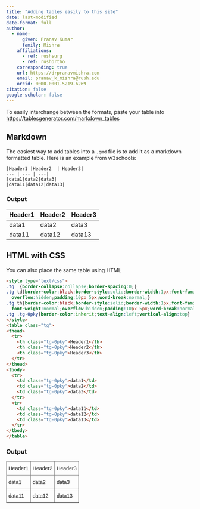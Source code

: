 ```yaml
---
title: "Adding tables easily to this site"
date: last-modified
date-format: full
author:
  - name:
      given: Pranav Kumar
      family: Mishra
    affiliations:
      - ref: rushsurg
      - ref: rushortho
    corresponding: true
    url: https://drpranavmishra.com
    email: pranav_k_mishra@rush.edu
    orcid: 0000-0001-5219-6269
citation: false
google-scholar: false
---
```


To easily interchange between the formats, paste your table into <https://tablesgenerator.com/markdown_tables>

## Markdown

The easiest way to add tables into a `.qmd` file is to add it as a markdown formatted table. Here is an example from w3schools:

```         
|Header1 |Header2  | Header3|
--- | --- | ---|
|data1|data2|data3|
|data11|data12|data13|
```

### Output

| Header1 | Header2 | Header3 |
|---------|---------|---------|
| data1   | data2   | data3   |
| data11  | data12  | data13  |

## HTML with CSS

You can also place the same table using HTML

```html
<style type="text/css">
.tg  {border-collapse:collapse;border-spacing:0;}
.tg td{border-color:black;border-style:solid;border-width:1px;font-family:Arial, sans-serif;font-size:14px;
  overflow:hidden;padding:10px 5px;word-break:normal;}
.tg th{border-color:black;border-style:solid;border-width:1px;font-family:Arial, sans-serif;font-size:14px;
  font-weight:normal;overflow:hidden;padding:10px 5px;word-break:normal;}
.tg .tg-0pky{border-color:inherit;text-align:left;vertical-align:top}
</style>
<table class="tg">
<thead>
  <tr>
    <th class="tg-0pky">Header1</th>
    <th class="tg-0pky">Header2</th>
    <th class="tg-0pky">Header3</th>
  </tr>
</thead>
<tbody>
  <tr>
    <td class="tg-0pky">data1</td>
    <td class="tg-0pky">data2</td>
    <td class="tg-0pky">data3</td>
  </tr>
  <tr>
    <td class="tg-0pky">data11</td>
    <td class="tg-0pky">data12</td>
    <td class="tg-0pky">data13</td>
  </tr>
</tbody>
</table>
```
### Output

```{=html}
<style type="text/css">
.tg  {border-collapse:collapse;border-spacing:0;}
.tg td{border-color:black;border-style:solid;border-width:1px;font-family:Arial, sans-serif;font-size:14px;
  overflow:hidden;padding:10px 5px;word-break:normal;}
.tg th{border-color:black;border-style:solid;border-width:1px;font-family:Arial, sans-serif;font-size:14px;
  font-weight:normal;overflow:hidden;padding:10px 5px;word-break:normal;}
.tg .tg-0pky{border-color:inherit;text-align:left;vertical-align:top}
</style>
<table class="tg">
<thead>
  <tr>
    <th class="tg-0pky">Header1</th>
    <th class="tg-0pky">Header2</th>
    <th class="tg-0pky">Header3</th>
  </tr>
</thead>
<tbody>
  <tr>
    <td class="tg-0pky">data1</td>
    <td class="tg-0pky">data2</td>
    <td class="tg-0pky">data3</td>
  </tr>
  <tr>
    <td class="tg-0pky">data11</td>
    <td class="tg-0pky">data12</td>
    <td class="tg-0pky">data13</td>
  </tr>
</tbody>
</table>
```

